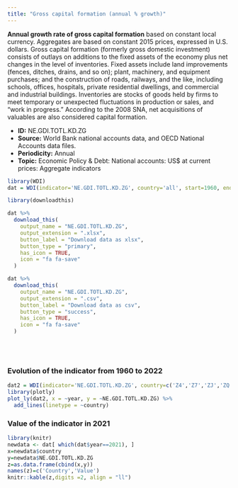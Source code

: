 ```yaml
---
title: "Gross capital formation (annual % growth)"
---
```



**Annual growth rate of gross capital formation** based on constant local currency. Aggregates are based on constant 2015 prices, expressed in U.S. dollars. Gross capital formation (formerly gross domestic investment) consists of outlays on additions to the fixed assets of the economy plus net changes in the level of inventories. Fixed assets include land improvements (fences, ditches, drains, and so on); plant, machinery, and equipment purchases; and the construction of roads, railways, and the like, including schools, offices, hospitals, private residential dwellings, and commercial and industrial buildings. Inventories are stocks of goods held by firms to meet temporary or unexpected fluctuations in production or sales, and "work in progress." According to the 2008 SNA, net acquisitions of valuables are also considered capital formation.

* **ID:** NE.GDI.TOTL.KD.ZG
* **Source:** World Bank national accounts data, and OECD National Accounts data files.
* **Periodicity:** Annual
* **Topic:** Economic Policy & Debt: National accounts: US$ at current prices: Aggregate indicators

```r
library(WDI)
dat = WDI(indicator='NE.GDI.TOTL.KD.ZG', country='all', start=1960, end=2022)

library(downloadthis)

dat %>%
  download_this(
    output_name = "NE.GDI.TOTL.KD.ZG",
    output_extension = ".xlsx",
    button_label = "Download data as xlsx",
    button_type = "primary",
    has_icon = TRUE,
    icon = "fa fa-save"
  )

dat %>%
  download_this(
    output_name = "NE.GDI.TOTL.KD.ZG",
    output_extension = ".csv",
    button_label = "Download data as csv",
    button_type = "success",
    has_icon = TRUE,
    icon = "fa fa-save"
  )
```



<br>
<br>





### Evolution of the indicator from 1960 to 2022



```r
dat2 = WDI(indicator='NE.GDI.TOTL.KD.ZG', country=c('Z4','Z7','ZJ','ZQ','XU','8S','ZG'), start=1960, end=2022)
library(plotly)
plot_ly(dat2, x = ~year, y = ~NE.GDI.TOTL.KD.ZG) %>%
  add_lines(linetype = ~country)
```

### Value of the indicator in 2021


```r
library(knitr)
newdata <- dat[ which(dat$year==2021), ]
x=newdata$country
y=newdata$NE.GDI.TOTL.KD.ZG
z=as.data.frame(cbind(x,y))
names(z)=c('Country','Value')
knitr::kable(z,digits =2, align = "ll")
```

